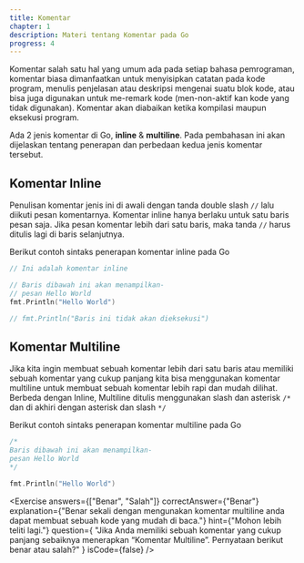 ---
title: Komentar
chapter: 1
description: Materi tentang Komentar pada Go
progress: 4
---

Komentar salah satu hal yang umum ada pada setiap bahasa
pemrograman, komentar biasa dimanfaatkan untuk menyisipkan catatan
pada kode program, menulis penjelasan atau deskripsi mengenai suatu blok
kode, atau bisa juga digunakan untuk me-remark kode (men-non-aktif kan
kode yang tidak digunakan). Komentar akan diabaikan ketika kompilasi
maupun eksekusi program.

Ada 2 jenis komentar di Go, **inline** & **multiline**. Pada pembahasan ini akan
dijelaskan tentang penerapan dan perbedaan kedua jenis komentar
tersebut.

## Komentar Inline

Penulisan komentar jenis ini di awali dengan tanda double slash `//`
lalu diikuti pesan komentarnya. Komentar inline hanya berlaku
untuk satu baris pesan saja. Jika pesan komentar lebih dari satu
baris, maka tanda `//` harus ditulis lagi di baris selanjutnya.

Berikut contoh sintaks penerapan komentar inline pada Go

```go showLineNumbers {1,3-4,7}
// Ini adalah komentar inline

// Baris dibawah ini akan menampilkan-
// pesan Hello World
fmt.Println("Hello World")

// fmt.Println("Baris ini tidak akan dieksekusi")
```

## Komentar Multiline

Jika kita ingin membuat sebuah komentar lebih dari satu baris atau
memiliki sebuah komentar yang cukup panjang kita bisa
menggunakan komentar multiline untuk membuat sebuah
komentar lebih rapi dan mudah dilihat. Berbeda dengan Inline,
Multiline ditulis menggunakan slash dan asterisk `/*` dan di akhiri
dengan asterisk dan slash `*/`

Berikut contoh sintaks penerapan komentar multiline pada Go

```go showLineNumbers {1-4}
/*
Baris dibawah ini akan menampilkan-
pesan Hello World
*/

fmt.Println("Hello World")
```

<Exercise
  answers={["Benar", "Salah"]}
  correctAnswer={"Benar"}
  explanation={"Benar sekali dengan mengunakan komentar multiline anda dapat membuat sebuah kode yang mudah di baca."}
  hint={"Mohon lebih teliti lagi."}
  question={
    "Jika Anda memiliki sebuah komentar yang cukup panjang sebaiknya menerapkan “Komentar Multiline”. Pernyataan berikut benar atau salah?"
  }
  isCode={false}
/>

<NavCompiler src="https://goplay.tools/snippet/YRvbskFuexz" />
